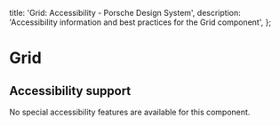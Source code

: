 
  title: 'Grid: Accessibility - Porsche Design System',
  description: 'Accessibility information and best practices for the Grid component',
};

# Grid <ComponentStatus tagName="p-grid"></ComponentStatus>

## Accessibility support

No special accessibility features are available for this component.
